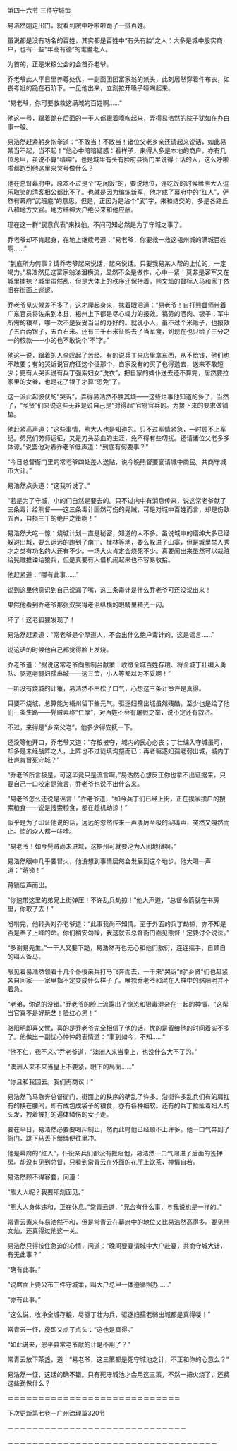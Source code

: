 

第四十六节 三件守城策

易浩然刚走出门，就看到院中呼啦啦跪了一排百姓。

虽说都是没有功名的百姓，其实都是百姓中“有头有脸”之人：大多是城中殷实商户，也有一些“年高有德”的耄耋老人。

为首的，正是米粮公会的会首乔老爷。

乔老爷此人平日里养尊处优，一副面团团富家翁的派头，此刻居然穿着件布衣，如丧考妣的跪在石阶下。一见他出来，立刻拉开嗓子嚎啕起来。

“易老爷，你可要救救这满城的百姓啊……”

他这一号，跟着跪在后面的一干人都跟着嚎啕起来，弄得易浩然的院子犹如在办白事一般。

易浩然赶紧躬身抱拳道：“不敢当！不敢当！诸位父老乡亲还请起来说话，如此易某当不起，当不起！”他心中暗暗疑惑：看样子，来得人多是本地的商户，亦有几位总甲，虽说不算“缙绅”，也是城里有头有脸府县衙门里说得上话的人，这么呼啦啦都跑到他这里来哭号做什么？

他在总督幕府中，原本不过是个“吃闲饭”的，要说地位，连吃饭的时候给熊大人逗乐取笑的清客相公都比不了。也就是因为编练新军，他才成了幕府中的“红人”，俨然有幕府“武班底”的意思。但是，正因为是沾个“武”字，来和结交的，多是各路丘八和地方文官。地方缙绅大户绝少来和他应酬。

现在这一群“民意代表”来找他，不问可知必然是为了守城之事了。

乔老爷却不肯起身，在地上继续号道：“易老爷，你要救一救这梧州城的满城百姓啊……”

“到底所为何事？请乔老爷起来说话，起来说话。只要我易某人帮的上忙的，一定竭力。”易浩然见这富家翁涕泪横流，显然不全是做作，心中一紧：莫非是客军又在城里掳掠？城里虽然乱，但是大体上的秩序还保持着。熊文灿的督标人马和家丁依旧在街面上巡逻。

乔老爷见火候差不多了，这才爬起身来，抹着眼泪道：“易老爷！自打熊督师带着广东官员将佐来到本县，梧州上下都是尽心竭力的报效。犒劳的酒肉、银子；军中所需的粮草，哪一次不是妥妥当当的办好的。就说小人，虽不过个米贩子，也报效了五百两银子，五百石米。还有三千石米征购去了当军食，到现在也只给了三分之一的粮款――小的也不敢说个‘不’字。”

他这一说，跟着的人全叹起了苦经。有的说兵丁来店里拿东西，从不给钱，他们也不敢要；有的哭诉说官府征这个征那个，自家没有的买了也得送去，送来不敢短少；更有人哭诉说有兵丁强索妇女“洗衣”，把自家的婢仆送去还不算完，居然要拉家里的女眷，也是花了银子才算“恩免”了。

这一派此起彼伏的“哭诉”，弄得易浩然不胜其烦――这些烂事他知道的多了，当然了，“乡贤”们来说这些无非是说自己是“对得起”官府官兵的。为接下来的要求做铺垫。

他赶紧高声道：“这些事情，熊大人也是知道的。只不过军情紧急，一时顾不上军纪。弟兄们劳师远征，又是刀头舔血的生涯，免不得有些叨扰。还请诸位父老多多体谅。”说罢他对着乔老爷低声道：“到底有何要事？”

“今日总督衙门里的常老爷四处差人送贴，说今晚熊督要宴请城中商民。共商守城市大计。”

易浩然点头道：“这我听说了。”

“若是为了守城，小的们自然是要去的。只不过内中有消息传来，说这常老爷献了三条毒计给熊督――这三条毒计固然可伤的髡贼，可是对城中百姓而言，却是伤敌五百，自损三千的绝户之策啊！”

易浩然大吃一惊：烧城计划一直是秘密，知道的人不多。虽说城中的缙绅大多已经躲避出城，要么远远的跑到了南宁、桂林等地，要么躲进了山寨，但是城里举人秀才之类有功名的人还有不少。一场大火肯定会烧死不少。真要闹出来虽然可以栽赃给髡贼推诿给狼兵，但是真要有人借机闹起来也不容易收拾。

他赶紧道：“哪有此事……”

说到这里他意识到自己说漏了嘴，这三条毒计是什么乔老爷可还没说出来！

果然他看到乔老爷那张双哭得老泪纵横的眼睛里精光一闪。

坏了！这老狐狸发现了！

易浩然赶紧道：“常老爷是个厚道人，不会出什么绝户毒计的，这是谣言……”

说这话的时候他自己都觉得脸上发烧。

乔老爷道：“据说这常老爷向熊制台献策：收缴全城百姓存粮、将全城丁壮编入勇队、驱逐老弱妇孺出城――这三策，小人等都以为不妥啊！”

一听没有烧城的计策，易浩然不由松了口气，心想这三条计策许是真得。

只要不烧城，总算能为梧州留下些元气。驱逐妇孺出城虽然残酷，至少也是给了他们一条生路――髡贼素称“仁厚”，对百姓不会有屠戮之举，说不定还有救济。

不过，来得是“乡亲父老”，他多少得安抚一下。

还没等他开口，乔老爷又道：“存粮被夺，城内的民心必丧；丁壮编入守城虽可，却多是未经战阵之人，上阵也不过徒填沟壑而已；再者驱逐妇孺老弱出城，城内丁壮岂肯冒死守城？”

“乔老爷所言极是，可这毕竟只是流言啊。”易浩然心想反正你也拿不出证据来，只要自己一口咬定是流言，乔老爷也说不出什么来。

“易老爷怎么还说是谣言！”乔老爷道，“如今兵丁们已经上街，正在挨家挨户的搜索粮食――说是搜索粮食，都在趁机劫掠！”

似乎是为了印证他说的话，远远的忽然传来一声凄厉至极的尖叫声，突然又嘎然而止。惊的众人都一哆嗦。

“易老爷！如今髡贼尚未进城，这梧州可就要沦为人间地狱啊。”

易浩然眼中几乎要冒火，他没想到事情居然会发展到这个地步。他大喝一声道：“蒋锁！”

蒋锁应声而出。

“你速带这里的弟兄上街弹压！不许乱兵劫掠！”他大声道，“总督令箭就在书房里，你取了去！”

吩咐完，他转头对乔老爷道：“此事我尚不知情。至于外面的兵丁劫掠，亦不知是否是奉了上峰的命。你们稍安勿躁，我这就去总督衙门面见熊督！定要讨个说法。”

“多谢易先生。”一干人又要下跪，易浩然再也无心和他们敷衍，连连摇手，自顾自的叫人备马。

眼见着易浩然领着十几个仆役亲兵打马飞奔而去，一干来“哭诉”的“乡贤”们也赶紧各自回家――家里指不定变成什么样子了。唯独乔老爷和混在人群中的骆阳明并不着急。

“老弟，你说的没错。”乔老爷的脸上流露出了惊恐和狠毒混杂在一起的神情，“这帮当官真不是好玩艺！脸红心黑！”

骆阳明即喜又忧，喜的是乔老爷完全相信了他的话，忧的是留给他的时间着实不多了。他做出一副忧心忡忡的表情道：“事到如今，不知……”

“他不仁，我不义。”乔老爷道，“澳洲人来当皇上，也没什么大不了的。”

“澳洲人来不来当皇上不要紧，眼下的局面……”

“你且和我回去。我们再商议！”

易浩然飞马急奔总督衙门，街面上的秩序的确乱了许多。沿街许多乱兵们有的肩扛有的挟在腰间，即有成包成袋子的粮食，亦有各种细软。还有的兵丁拉扯着妇人的头发，拽着被打的遍体鳞伤的女子走。

要在平日，易浩然必要要喝斥制止，然而此时他已经顾不上许多。他一口气奔到了衙门，跳下马丢下缰绳便往里冲。

他是幕府的“红人”，仆役亲兵们都没有拦阻他，易浩然一口气闯进了后面的签押房。却没有见到总督，只看到常青云在外面的花厅上饮茶，神情自若。

易浩然顾不得客套，问道：

“熊大人呢？我要即刻面见。”

“熊大人身体违和，正在休息。”常青云道，“兄台有什么事，与我说也是一样的。”

常青云素来与易浩然不和，但是常青云在幕府中的地位又比易浩然高得多。要见熊文灿，还真得过他这一关。

易浩然只得按住急迫的心情，问道：“晚间要宴请城中大户赴宴，共商守城大计，有无此事？”

“确有此事。”

“说席面上要公布三件守城策，叫大户总甲一体遵循照办……”

“亦有此事。”

“这么说，收净全城存粮，尽驱丁壮为兵，驱逐妇孺老弱出城都是真得喽！”

常青云一怔，旋即又点了点头：“这也是真得。”

“如此说来，恩平县常老爷献的计是不用了？”

常青云放下茶盏，道：“易老爷，这三策都是死守城池之计，不正和你的心意么？”

易浩然一怔，这话的确不错。只有死守城池才会用这三策，不然一把火烧了，还费这些劲做什么？

＝＝＝＝＝＝＝＝＝＝＝＝＝＝＝＝＝＝＝＝＝＝＝＝＝＝＝＝

下次更新第七卷－广州治理篇320节

－－－－－－－－－－－－－－－－－－－－－－－－－－－－－

－－－－－－－－－－－－－－－－－－－－－－－－－－－－－－－－－－

